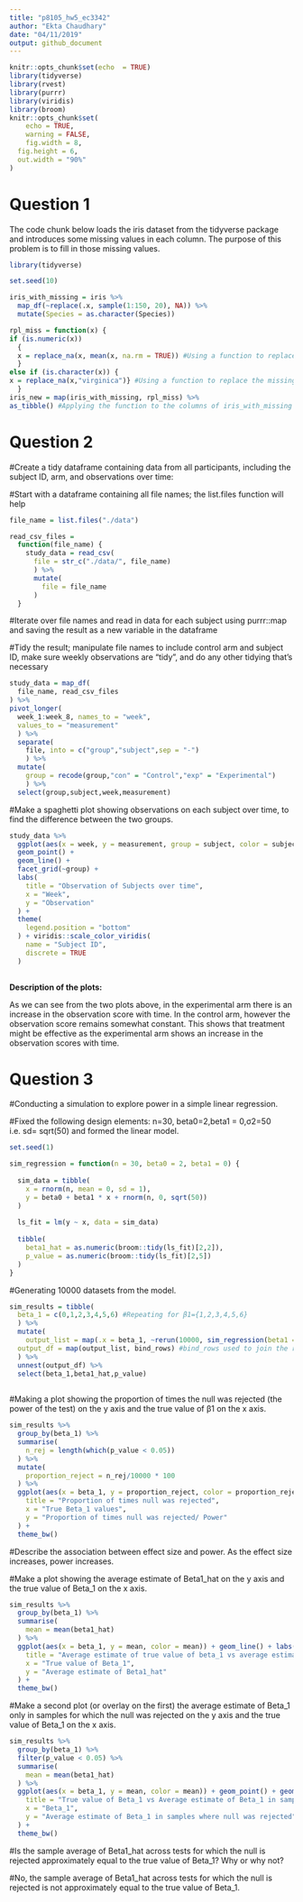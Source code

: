 ```yaml
---
title: "p8105_hw5_ec3342"
author: "Ekta Chaudhary"
date: "04/11/2019"
output: github_document
---
```


```r

knitr::opts_chunk$set(echo  = TRUE)
library(tidyverse)
library(rvest)
library(purrr)
library(viridis)
library(broom)
knitr::opts_chunk$set(
	echo = TRUE,
	warning = FALSE,
	fig.width = 8, 
  fig.height = 6,
  out.width = "90%"
)
```
# Question 1

The code chunk below loads the iris dataset from the tidyverse package and introduces some missing values in each column. The purpose of this problem is to fill in those missing values.

```r
library(tidyverse)

set.seed(10)

iris_with_missing = iris %>% 
  map_df(~replace(.x, sample(1:150, 20), NA)) %>%
  mutate(Species = as.character(Species))
```
```r
rpl_miss = function(x) {
if (is.numeric(x))
  { 
  x = replace_na(x, mean(x, na.rm = TRUE)) #Using a function to replace the missing values of numeric variables with the mean of non-missing values
  }
else if (is.character(x)) {
x = replace_na(x,"virginica")} #Using a function to replace the missing values of character variables, with "virginica"
  }
iris_new = map(iris_with_missing, rpl_miss) %>% 
as_tibble() #Applying the function to the columns of iris_with_missing using a map statement.

```

# Question 2

#Create a tidy dataframe containing data from all participants, including the subject ID, arm, and observations over time:

#Start with a dataframe containing all file names; the list.files function will help

```r

file_name = list.files("./data")

read_csv_files = 
  function(file_name) {
    study_data = read_csv(
      file = str_c("./data/", file_name)
      ) %>%
      mutate(
        file = file_name
      )
  }

```

#Iterate over file names and read in data for each subject using purrr::map and saving the result as a new variable in the dataframe

#Tidy the result; manipulate file names to include control arm and subject ID, make sure weekly observations are “tidy”, and do any other tidying that’s necessary

```r

study_data = map_df(
  file_name, read_csv_files
) %>%
pivot_longer(
  week_1:week_8, names_to = "week",
  values_to = "measurement"
  ) %>%
  separate(
    file, into = c("group","subject",sep = "-")
    ) %>%
  mutate(
    group = recode(group,"con" = "Control","exp" = "Experimental")
    ) %>%
  select(group,subject,week,measurement)

```


#Make a spaghetti plot showing observations on each subject over time, to find the difference between the two groups.

```r

study_data %>%
  ggplot(aes(x = week, y = measurement, group = subject, color = subject)) + 
  geom_point() +
  geom_line() +
  facet_grid(~group) + 
  labs(
    title = "Observation of Subjects over time",
    x = "Week",
    y = "Observation"
  ) + 
  theme(
    legend.position = "bottom"
  ) + viridis::scale_color_viridis(
    name = "Subject ID",
    discrete = TRUE
  )
  
```

**Description of the plots:**

As we can see from the two plots above, in the experimental arm there is an increase in the observation score with time. In the control arm, however the observation score remains somewhat constant. 
This shows that treatment might be effective as the experimental arm shows an increase in the observation scores with time.

# Question 3

#Conducting a simulation to explore power in a simple linear regression.

#Fixed the following design elements: n=30, beta0=2,beta1 = 0,σ2=50 i.e. sd= sqrt(50) and formed the linear model.

```r

set.seed(1)

sim_regression = function(n = 30, beta0 = 2, beta1 = 0) {
  
  sim_data = tibble(
    x = rnorm(n, mean = 0, sd = 1),
    y = beta0 + beta1 * x + rnorm(n, 0, sqrt(50))
  )
  
  ls_fit = lm(y ~ x, data = sim_data)
  
  tibble(
    beta1_hat = as.numeric(broom::tidy(ls_fit)[2,2]),
    p_value = as.numeric(broom::tidy(ls_fit)[2,5]) 
  )
}

```

#Generating 10000 datasets from the model.

```r

sim_results = tibble(
  beta_1 = c(0,1,2,3,4,5,6) #Repeating for β1={1,2,3,4,5,6}
  ) %>%
  mutate(
    output_list = map(.x = beta_1, ~rerun(10000, sim_regression(beta1 = .x))), #Generating 10000 datasets
  output_df = map(output_list, bind_rows) #bind_rows used to join the results across each individual runs of the simulation
  ) %>% 
  unnest(output_df) %>%
  select(beta_1,beta1_hat,p_value) 
  
```

#Making a plot showing the proportion of times the null was rejected (the power of the test) on the y axis and the true value of β1 on the x axis. 

```r

sim_results %>%
  group_by(beta_1) %>%
  summarise(
    n_rej = length(which(p_value < 0.05))
  ) %>%
  mutate(
    proportion_reject = n_rej/10000 * 100
  ) %>%
  ggplot(aes(x = beta_1, y = proportion_reject, color = proportion_reject)) + geom_point() + geom_line() + labs(
    title = "Proportion of times null was rejected",
    x = "True Beta_1 values",
    y = "Proportion of times null was rejected/ Power"
  ) + 
  theme_bw()

```

#Describe the association between effect size and power.
As the effect size increases, power increases. 

#Make a plot showing the average estimate of Beta1_hat on the y axis and the true value of Beta_1 on the x axis. 

```r

sim_results %>%
  group_by(beta_1) %>%
  summarise(
    mean = mean(beta1_hat)
  ) %>%
  ggplot(aes(x = beta_1, y = mean, color = mean)) + geom_line() + labs(
    title = "Average estimate of true value of beta_1 vs average estimate of beta1_hat",
    x = "True value of Beta_1",
    y = "Average estimate of Beta1_hat"
  ) + 
  theme_bw()

```

#Make a second plot (or overlay on the first) the average estimate of Beta_1 only in samples for which the null was rejected on the y axis and the true value of Beta_1 on the x axis. 

```r

sim_results %>%
  group_by(beta_1) %>%
  filter(p_value < 0.05) %>%
  summarise(
    mean = mean(beta1_hat)
  ) %>%
  ggplot(aes(x = beta_1, y = mean, color = mean)) + geom_point() + geom_line() + labs(
    title = "True value of Beta_1 vs Average estimate of Beta_1 in samples where null was rejected",
    x = "Beta_1",
    y = "Average estimate of Beta_1 in samples where null was rejected"
  ) + 
  theme_bw()

```

#Is the sample average of Beta1_hat across tests for which the null is rejected approximately equal to the true value of Beta_1? Why or why not?

#No, the sample average of Beta1_hat across tests for which the null is rejected is not approximately equal to the true value of Beta_1.
